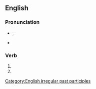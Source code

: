 ==English==

===Pronunciation===
* {{enPR|stŭngk}}, {{IPA|/stʌŋk/|lang=en}}
* {{rhymes|ʌŋk|lang=en}}

===Verb===
{{head|en|past participle}}

# {{past participle of|stink|lang=en|nocat=1}}
# {{en-simple past of|stink}}

[[Category:English irregular past participles]]